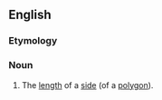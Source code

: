 ==English==

===Etymology===
{{compound|en|side|length}}

===Noun===
{{en-noun}}

# {{lb|en|mathematics}} The [[length]] of a [[side]] (of a [[polygon]]).